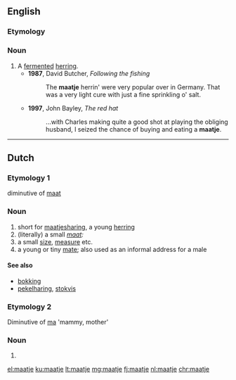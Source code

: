 ==English==

===Etymology===
{{etyl|nl|en}} {{term|maatje|lang=nl}}

===Noun===
{{en-noun}}

# A [[ferment]]ed [[herring]].
#* '''1987''', David Butcher, ''Following the fishing''
#*: The '''maatje''' herrin' were very popular over in Germany. That was a very light cure with just a fine sprinkling o' salt.
#* '''1997''', John Bayley, ''The red hat''
#*: ...with Charles making quite a good shot at playing the obliging husband, I seized the chance of buying and eating a '''maatje'''.

----

==Dutch==

===Etymology 1===
diminutive of [[maat]]

===Noun===
{{nl-noun-dim}}

# short for [[maatjesharing]], a young [[herring]]
# (literally) a small ''[[maat]]:''
# a small [[size]], [[measure]] etc.
# a young or tiny [[mate]]; also used as an informal address for a male

====See also====
* [[bokking]]
* [[pekelharing]], [[stokvis]]

===Etymology 2===
Diminutive of [[ma]] 'mammy, mother'

===Noun===
{{nl-noun-dim}}

# {{nl-noun form of|dim|ma}}

[[el:maatje]]
[[ku:maatje]]
[[lt:maatje]]
[[mg:maatje]]
[[fj:maatje]]
[[nl:maatje]]
[[chr:maatje]]